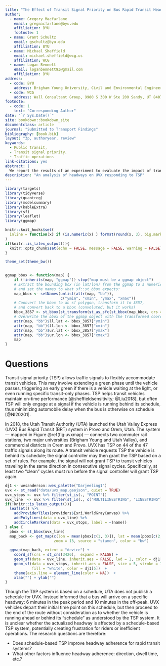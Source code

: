 ```yaml
---
title: "The Effect of Transit Signal Priority on Bus Rapid Transit Headway Adherence"
author:
  - name: Gregory Macfarlane
    email: gregmacfarlane@byu.edu
    affiliation: BYU
    footnote: 1
  - name: Grant Schultz
    email: gschultz@byu.edu
    affiliation: BYU
  - name: Michael Sheffield
    email: michael.sheffield@wcg.us
    affiliation: WCG
  - name: Logan Bennett
    email: loganbennett93@gmail.com
    affiliation: BYU
address:
  - code: BYU
    address: Brigham Young University, Civil and Environmental Engineering Department, 430 Engineering Building, Provo, Utah 84602
  - code: WCG
    address: Wall Consultant Group, 9980 S 300 W Ste 200 Sandy, UT 84070
footnote:
  - code: 1
    text: "Corresponding Author"
date: "`r Sys.Date()`"
site: bookdown::bookdown_site
documentclass: article
journal: "Submitted to Transport Findings"
bibliography: [book.bib]
layout: "3p, authoryear, review"
keywords:
  - Public transit,
  - Transit signal priority,
  - Traffic operations
link-citations: yes
abstract: |
  We report the results of an experiment to evaluate the impact of transit  signal priority (TSP) on headway adherence for a bus rapid transit (BRT) system in Provo / Orem, Utah. The bus requests TSP based on its unpublished schedule, but users perceive only a headway. Quantile regression models estimated on raw timepoint data from the BRT system reveal that TSP significantly improves headway adherence, after controlling for peak times, direction, and cumulative trip dwell time. We also find that requiring the bus to be 2 minutes late before requesting TSP improves headway adherence more than allowing all buses to request TSP.
description: "An analysis of headways on UVX responding to TSP"
---
```


```r
library(targets)
library(tidyverse)
library(quantreg)
library(modelsummary)
library(kableExtra)
library(sf)
library(leaflet)
library(ggmap)

knitr::knit_hooks$set(
  inline = function(x) if (is.numeric(x) ) format(round(x, 3), big.mark = ",")
)
if(knitr::is_latex_output()){
  knitr::opts_chunk$set(echo = FALSE, message = FALSE, warning = FALSE)
}

theme_set(theme_bw())

  
ggmap_bbox <- function(map) {
    if (!inherits(map, "ggmap")) stop("map must be a ggmap object")
    # Extract the bounding box (in lat/lon) from the ggmap to a numeric vector,
    # and set the names to what sf::st_bbox expects:
    map_bbox <- setNames(unlist(attr(map, "bb")),
                         c("ymin", "xmin", "ymax", "xmax"))
    # Coonvert the bbox to an sf polygon, transform it to 3857,
    # and convert back to a bbox (convoluted, but it works)
    bbox_3857 <- st_bbox(st_transform(st_as_sfc(st_bbox(map_bbox, crs = 4326)), 3857))
    # Overwrite the bbox of the ggmap object with the transformed coordinates
    attr(map, "bb")$ll.lat <- bbox_3857["ymin"]
    attr(map, "bb")$ll.lon <- bbox_3857["xmin"]
    attr(map, "bb")$ur.lat <- bbox_3857["ymax"]
    attr(map, "bb")$ur.lon <- bbox_3857["xmax"]
    map
}

```

# Questions {#intro}

Transit signal priority (TSP) allows traffic signals to flexibly accommodate
transit vehicles. This may involve extending a green phase until the vehicle
passes, triggering an early green if there is a vehicle waiting at the light, or
even running specific transit-only phases. TSP helps transit vehicles maintain
on-time performance [@sheffieldsensitivity; @Liu2018], but often TSP will only engage at a signal if
the vehicle is running behind its schedule, thus minimizing automobile delay
when the bus is otherwise on schedule [@NI20201].

In 2018, the Utah Transit Authority (UTA) launched the Utah Valley Express (UVX) 
Bus Rapid Transit (BRT) system in Provo and Orem, Utah. The system --- mapped in Figure \@ref(fig:uvxmap) --- connects
two commuter rail stations, two major universities (Brigham Young and Utah Valley),
and commercial districts in Orem and Provo. UVX has TSP on 44 of the 47 traffic 
signals along its route. A transit vehicle requests TSP the vehicle is behind its
schedule; the signal controller may then grant the TSP based on a set of rules. 
For example, the signal will not grant TSP to transit vehicles traveling in the 
same direction in consecutive signal cycles. Specifically, at least two "clean" cycles
must run before the signal controller will grant TSP again.

```r
dj1 <- wesanderson::wes_palette("Darjeeling1")
uvx <- st_read("data/uvx_map.geojson", quiet = TRUE)
uvx_stops <- uvx %>% filter(st_is(., "POINT"))
uvx_line  <- uvx %>% filter(st_is(., c("MULTILINESTRING", "LINESTRING")))
if(!knitr::is_latex_output()){
  leaflet() %>%
    addProviderTiles(providers$Esri.WorldGrayCanvas) %>%
    addPolylines(data = uvx_line) %>%
    addCircleMarkers(data = uvx_stops, label = ~(name))
} else {
  pbox <- st_bbox(uvx_line)
  map_back <- get_map(c(lon = mean(pbox[c(1, 3)]), lat = mean(pbox[c(2, 4)]) ),  
                      zoom = 13, source = "stamen", color = "bw")
  
  ggmap(map_back, extent = "device") + 
    coord_sf(crs = st_crs(3426),  expand = FALSE) + 
    geom_sf(data = uvx_line, inherit.aes = FALSE, lwd = 1, color = dj1[1])  + 
    geom_sf(data = uvx_stops, inherit.aes = FALSE, size = 5, stroke = 1, shape = 21,
            fill = "white", color = dj1[5])  + 
    theme(axis.line = element_line(color = NA))  + 
    xlab("") + ylab("") 
}
```


Though the TSP system is based on a schedule, UTA does not publish a schedule
for UVX. Instead informed that a bus will arrive on a specific
headway: 6 minutes in the peak period and 10 minutes in the off-peak. UVX vehicles depart
their initial time point on this schedule, but then proceed to the end of the route 
without consideration as to whether the vehicle is running ahead or behind its "schedule"
as understood by the TSP system. It is
unclear whether the actualized headway is affected by a schedule-based TSP
system, potentially creating frustration for riders or inefficient operations. 
The research questions are therefore:

  - Does schedule-based TSP improve headway adherence for rapid transit systems?
  - What other factors influence headway adherence: direction, dwell time, etc.?


